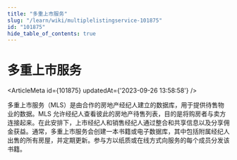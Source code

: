 ```yaml
---
title: "多重上市服务"
slug: "/learn/wiki/multiplelistingservice-101875"
id: "101875"
hide_table_of_contents: true
---
```



# 多重上市服务

<ArticleMeta id={101875} updatedAt={'2023-09-26 13:58:58'} />
<div className='border-solid border-b border-t-0 my-4 border-[var(--ifm-color-gray-300)]' />

多重上市服务（MLS）是由合作的房地产经纪人建立的数据库，用于提供待售物业的数据。MLS 允许经纪人查看彼此的房地产待售列表，目的是将购房者与卖方连接起来。在此安排下，上市经纪人和销售经纪人通过整合和共享信息以及分享佣金获益。通常，多重上市服务会创建一本书籍或电子数据库，其中包括附属经纪人出售的所有房屋，并定期更新。参与方以纸质或在线方式向服务的每个成员分发该书籍。

